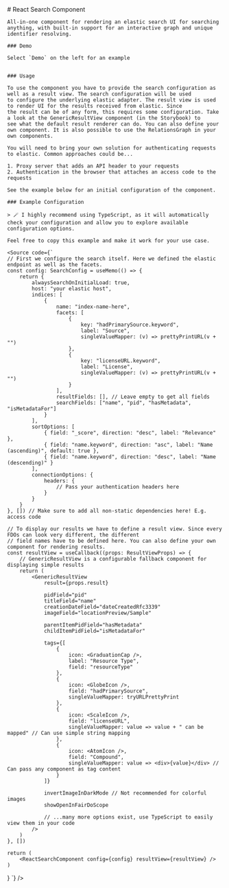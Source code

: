 

<Meta title="Getting Started" />

<div>
    # React Search Component

    All-in-one component for rendering an elastic search UI for searching anything, with built-in support for an interactive graph and unique identifier resolving.

    ### Demo

    Select `Demo` on the left for an example


    ### Usage

    To use the component you have to provide the search configuration as well as a result view. The search configuration will be used
    to configure the underlying elastic adapter. The result view is used to render UI for the results received from elastic. Since
    the result can be of any form, this requires some configuration. Take a look at the GenericResultView component (in the Storybook) to
    see what the default result renderer can do. You can also define your own component. It is also possible to use the RelationsGraph in your
    own components.

    You will need to bring your own solution for authenticating requests to elastic. Common approaches could be...

    1. Proxy server that adds an API header to your requests
    2. Authentication in the browser that attaches an access code to the requests

    See the example below for an initial configuration of the component.

    ### Example Configuration

    > 🪄 I highly recommend using TypeScript, as it will automatically check your configuration and allow you to explore available configuration options.

    Feel free to copy this example and make it work for your use case.

    <Source code={`
    // First we configure the search itself. Here we defined the elastic endpoint as well as the facets.
    const config: SearchConfig = useMemo(() => {
        return {
            alwaysSearchOnInitialLoad: true,
            host: "your elastic host",
            indices: [
                {
                    name: "index-name-here",
                    facets: [
                        {
                            key: "hadPrimarySource.keyword",
                            label: "Source",
                            singleValueMapper: (v) => prettyPrintURL(v + "")
                        },
                        {
                            key: "licenseURL.keyword",
                            label: "License",
                            singleValueMapper: (v) => prettyPrintURL(v + "")
                        }
                    ],
                    resultFields: [], // Leave empty to get all fields
                    searchFields: ["name", "pid", "hasMetadata", "isMetadataFor"]
                }
            ],
            sortOptions: [
                { field: "_score", direction: "desc", label: "Relevance" },
                { field: "name.keyword", direction: "asc", label: "Name (ascending)", default: true },
                { field: "name.keyword", direction: "desc", label: "Name (descending)" }
            ],
            connectionOptions: {
                headers: {
                    // Pass your authentication headers here
                }
            }
        }
    }, []) // Make sure to add all non-static dependencies here! E.g. access code

    // To display our results we have to define a result view. Since every FDOs can look very different, the different
    // field names have to be defined here. You can also define your own component for rendering results.
    const resultView = useCallback((props: ResultViewProps) => {
        // GenericResultView is a configurable fallback component for displaying simple results
        return (
            <GenericResultView
                result={props.result}

                pidField="pid"
                titleField="name"
                creationDateField="dateCreatedRfc3339"
                imageField="locationPreview/Sample"

                parentItemPidField="hasMetadata"
                childItemPidField="isMetadataFor"

                tags={[
                    {
                        icon: <GraduationCap />,
                        label: "Resource Type",
                        field: "resourceType"
                    },
                    {
                        icon: <GlobeIcon />,
                        field: "hadPrimarySource",
                        singleValueMapper: tryURLPrettyPrint
                    },
                    {
                        icon: <ScaleIcon />,
                        field: "licenseURL",
                        singleValueMapper: value => value + " can be mapped" // Can use simple string mapping
                    },
                    {
                        icon: <AtomIcon />,
                        field: "Compound",
                        singleValueMapper: value => <div>{value}</div> // Can pass any component as tag content
                    }
                ]}

                invertImageInDarkMode // Not recommended for colorful images
                showOpenInFairDoScope

                // ...many more options exist, use TypeScript to easily view them in your code
            />
        )
    }, [])

    return (
        <ReactSearchComponent config={config} resultView={resultView} />
    )
}
`} />

</div>
